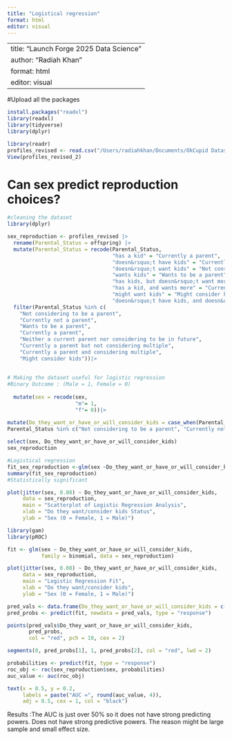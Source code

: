 ```yaml
---
title: "Logistical regression"
format: html
editor: visual
---
```


---
title: "Launch Forge 2025 Data Science"
author: "Radiah Khan"
format: html
editor: visual
---

#Upload all the packages

```r
install.packages("readxl")
library(readxl)
library(tidyverse)
library(dplyr)
```

```r
library(readr)
profiles_revised <- read.csv("/Users/radiahkhan/Documents/OkCupid Dataset Analysis/profiles_revised 2.csv")
View(profiles_revised_2)
```

# Can sex predict reproduction choices?

```r
#cleaning the dataset 
library(dplyr)

sex_reproduction <- profiles_revised |>
  rename(Parental_Status = offspring) |>
  mutate(Parental_Status = recode(Parental_Status,
                                  "has a kid" = "Currently a parent",
                                  "doesn&rsquo;t have kids" = "Currently not a parent",
                                  "doesn&rsquo;t want kids" = "Not considering to be a parent",
                                  "wants kids" = "Wants to be a parent",
                                  "has kids, but doesn&rsquo;t want more" = "Currently a parent but not considering multiple",
                                  "has a kid, and wants more" = "Currently a parent and considering multiple",
                                  "might want kids" = "Might consider kids",
                                  "doesn&rsquo;t have kids, and doesn&rsquo;t want any" = "Neither a current parent nor considering to be in future")) |>
  filter(Parental_Status %in% c(
    "Not considering to be a parent",
    "Currently not a parent",
    "Wants to be a parent",
    "Currently a parent",
    "Neither a current parent nor considering to be in future",
    "Currently a parent but not considering multiple",
    "Currently a parent and considering multiple",
    "Might consider kids"))|>
  
  
# Making the dataset useful for logistic regression
#Binary Outcome : (Male = 1, Female = 0)
  
  mutate(sex = recode(sex, 
                      "m"= 1,
                      "f"= 0))|>

mutate(Do_they_want_or_have_or_will_consider_kids = case_when(Parental_Status %in% c("Currently a parent"  , "Wants to be a parent", "Currently a parent and considering multiple"  , "Might consider kids"  ) ~ 1, 
Parental_Status %in% c("Not considering to be a parent", "Currently not a parent", "Neither a current parent nor considering to be in future", "Currently a parent but not considering multiple" )~0))|>
  
select(sex, Do_they_want_or_have_or_will_consider_kids)
sex_reproduction

```

```r
#Logistical regression 
fit_sex_reproduction <-glm(sex ~Do_they_want_or_have_or_will_consider_kids,family=binomial(link=logit),data=sex_reproduction)
summary(fit_sex_reproduction)
#Statistically significant 
```

```r
plot(jitter(sex, 0.08) ~ Do_they_want_or_have_or_will_consider_kids,
     data = sex_reproduction,
     main = "Scatterplot of Logistic Regression Analysis",
     xlab = "Do they want/consider kids Status",
     ylab = "Sex (0 = Female, 1 = Male)")

library(gam)
library(pROC)

fit <- glm(sex ~ Do_they_want_or_have_or_will_consider_kids,
           family = binomial, data = sex_reproduction)

plot(jitter(sex, 0.08) ~ Do_they_want_or_have_or_will_consider_kids,
     data = sex_reproduction,
     main = "Logistic Regression Fit",
     xlab = "Do they want/consider kids",
     ylab = "Sex (0 = Female, 1 = Male)")

pred_vals <- data.frame(Do_they_want_or_have_or_will_consider_kids = c(0,1))
pred_probs <- predict(fit, newdata = pred_vals, type = "response")

points(pred_vals$Do_they_want_or_have_or_will_consider_kids,
       pred_probs,
       col = "red", pch = 19, cex = 2)

segments(0, pred_probs[1], 1, pred_probs[2], col = "red", lwd = 2)

probabilities <- predict(fit, type = "response")
roc_obj <- roc(sex_reproduction$sex, probabilities)
auc_value <- auc(roc_obj)

text(x = 0.5, y = 0.2,
     labels = paste("AUC =", round(auc_value, 4)),
     adj = 0.5, cex = 1, col = "black")

```

Results :The AUC is just over 50% so it does not have strong predicting powers. Does not have strong predictive powers. The reason might be large sample and small effect size.
